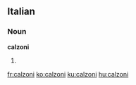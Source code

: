 ==Italian==

===Noun===
'''calzoni''' {{f}}

# {{plural of|[[calzone]]|lang=Italian}}

[[fr:calzoni]]
[[ko:calzoni]]
[[ku:calzoni]]
[[hu:calzoni]]
